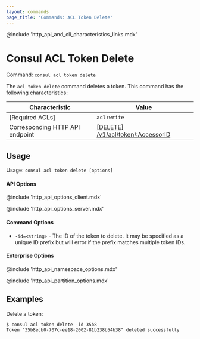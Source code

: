 ```yaml
---
layout: commands
page_title: 'Commands: ACL Token Delete'
---
```


@include 'http_api_and_cli_characteristics_links.mdx'

# Consul ACL Token Delete

Command: `consul acl token delete`

The `acl token delete` command deletes a token.
This command has the following characteristics:

| Characteristic | Value |
| -------------- | ----- |
| [Required ACLs] | `acl:write` |
| Corresponding HTTP API endpoint | [\[DELETE\] /v1/acl/token/:AccessorID](/api-docs/acl/tokens#delete-a-token) |

## Usage

Usage: `consul acl token delete [options]`

#### API Options

@include 'http_api_options_client.mdx'

@include 'http_api_options_server.mdx'

#### Command Options

- `-id=<string>` - The ID of the token to delete. It may be specified as a
  unique ID prefix but will error if the prefix matches multiple token IDs.

#### Enterprise Options

@include 'http_api_namespace_options.mdx'

@include 'http_api_partition_options.mdx'

## Examples

Delete a token:

```shell-session
$ consul acl token delete -id 35b8
Token "35b8ecb0-707c-ee18-2002-81b238b54b38" deleted successfully
```
